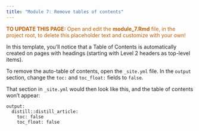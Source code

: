 ```yaml
---
title: "Module 7: Remove tables of contents"
---
```


<p style="color: #ba5e00"><b>TO UPDATE THIS PAGE:</b> Open and edit the <b>module_7.Rmd</b> file, in the project root, to delete this placeholder text and customize with your own!</p>

In this template, you'll notice that a Table of Contents is automatically created on pages with headings (starting with Level 2 headers as top-level items). 

To remove the auto-table of contents, open the `_site.yml` file. In the `output` section, change the `toc: ` and `toc_float: ` fields to `false`. 

That section in `_site.yml` would then look like this, and the table of contents won't appear: 

```
output:
  distill::distill_article:
    toc: false
    toc_float: false
```

